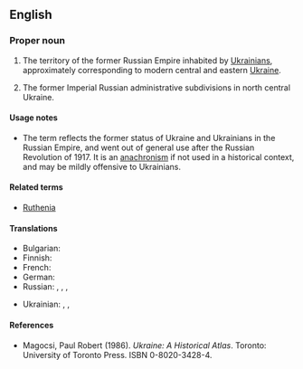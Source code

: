 ==English==
{{wikipedia}}

===Proper noun===
{{en-proper noun}}

# {{historical}} The territory of the former Russian Empire inhabited by [[Ukrainian]]s, approximately corresponding to modern central and eastern [[Ukraine]].
# {{historical}} The former Imperial Russian administrative subdivisions in north central Ukraine.

====Usage notes====
* The term reflects the former status of Ukraine and Ukrainians in the Russian Empire, and went out of general use after the Russian Revolution of 1917.  It is an [[anachronism]] if not used in a historical context, and may be mildly offensive to Ukrainians.

====Related terms====
* [[Ruthenia]]

====Translations====
{{trans-top|a historical area}}
* Bulgarian: {{t|bg|Малорусия|f|tr=Malorúsija|sc=Cyrl}}
* Finnish: {{t-|fi|Vähä-Venäjä}}
* French: {{t|fr|Petite Russie|f}}
* German: {{t|de|Kleinrussland|n}}
* Russian: {{t|ru|Малая Русь|f|tr=Málaja Rusʹ|sc=Cyrl}}, {{t|ru|Малая Россия|f|tr=Málaja Rossíja|sc=Cyrl}}, {{t|ru|Малороссия|f|tr=Maloróssija|sc=Cyrl}}, {{t|ru|Малоруссия|f|tr=Malorússija|sc=Cyrl}} {{qualifier|less common}}
{{trans-mid}}
* Ukrainian: {{t|uk|Мала Русь|f|tr=Malá Rusʹ|sc=Cyrl}}, {{t|uk|Мала Росія|f|tr=Malá Rosíja|sc=Cyrl}}, {{t|uk|Малоросія|f|tr=Malorósija|sc=Cyrl}}
{{trans-bottom}}

====References====
* Magocsi, Paul Robert (1986).  ''Ukraine: A Historical Atlas''.  Toronto: University of Toronto Press.  ISBN 0-8020-3428-4.